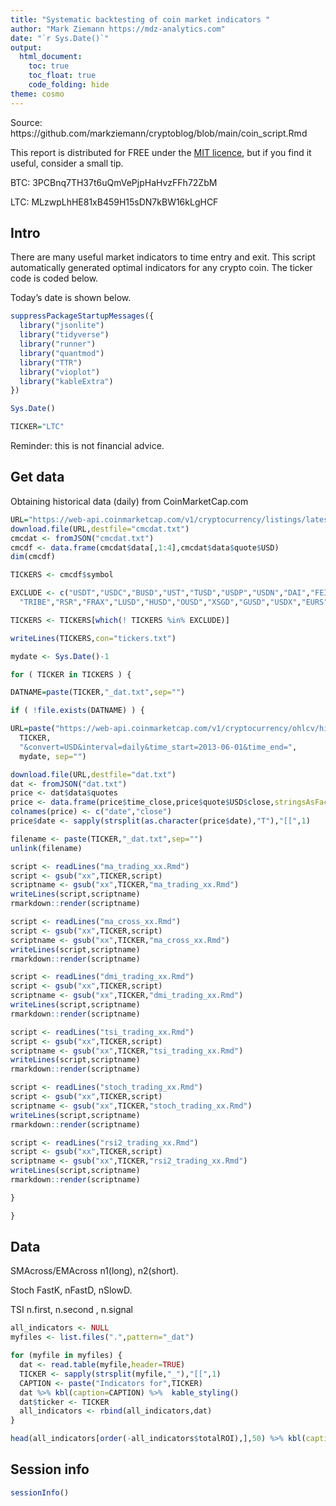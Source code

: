 ```yaml
---
title: "Systematic backtesting of coin market indicators "
author: "Mark Ziemann https://mdz-analytics.com"
date: "`r Sys.Date()`"
output:
  html_document:
    toc: true
    toc_float: true
    code_folding: hide
theme: cosmo
---
```


Source: https://github.com/markziemann/cryptoblog/blob/main/coin_script.Rmd

This report is distributed for FREE under the [MIT licence](https://github.com/markziemann/cryptoblog/blob/main/LICENSE),
but if you find it useful, consider a small tip.

BTC: 3PCBnq7TH37t6uQmVePjpHaHvzFFh72ZbM

LTC: MLzwpLhHE81xB459H15sDN7kBW16kLgHCF

## Intro

There are many useful market indicators to time entry and exit.
This script automatically generated optimal indicators for any crypto coin.
The ticker code is coded below.

Today's date is shown below.

```r

suppressPackageStartupMessages({
  library("jsonlite")
  library("tidyverse")
  library("runner")
  library("quantmod")
  library("TTR")
  library("vioplot")
  library("kableExtra")
})

Sys.Date()

TICKER="LTC"

```

Reminder: this is not financial advice.

## Get data

Obtaining historical data (daily) from CoinMarketCap.com

```r

URL="https://web-api.coinmarketcap.com/v1/cryptocurrency/listings/latest?limit=200"
download.file(URL,destfile="cmcdat.txt")
cmcdat <- fromJSON("cmcdat.txt")
cmcdf <- data.frame(cmcdat$data[,1:4],cmcdat$data$quote$USD)
dim(cmcdf)

TICKERS <- cmcdf$symbol

EXCLUDE <- c("USDT","USDC","BUSD","UST","TUSD","USDP","USDN","DAI","FEI",
  "TRIBE","RSR","FRAX","LUSD","HUSD","OUSD","XSGD","GUSD","USDX","EURS","CUSD")

TICKERS <- TICKERS[which(! TICKERS %in% EXCLUDE)]

writeLines(TICKERS,con="tickers.txt")

mydate <- Sys.Date()-1

for ( TICKER in TICKERS ) {

DATNAME=paste(TICKER,"_dat.txt",sep="")

if ( !file.exists(DATNAME) ) {

URL=paste("https://web-api.coinmarketcap.com/v1/cryptocurrency/ohlcv/historical?symbol=",
  TICKER,
  "&convert=USD&interval=daily&time_start=2013-06-01&time_end=",
  mydate, sep="")

download.file(URL,destfile="dat.txt")
dat <- fromJSON("dat.txt")
price <- dat$data$quotes
price <- data.frame(price$time_close,price$quote$USD$close,stringsAsFactors=FALSE)
colnames(price) <- c("date","close")
price$date <- sapply(strsplit(as.character(price$date),"T"),"[[",1)

filename <- paste(TICKER,"_dat.txt",sep="")
unlink(filename)

script <- readLines("ma_trading_xx.Rmd")
script <- gsub("xx",TICKER,script)
scriptname <- gsub("xx",TICKER,"ma_trading_xx.Rmd")
writeLines(script,scriptname)
rmarkdown::render(scriptname)

script <- readLines("ma_cross_xx.Rmd")
script <- gsub("xx",TICKER,script)
scriptname <- gsub("xx",TICKER,"ma_cross_xx.Rmd")
writeLines(script,scriptname)
rmarkdown::render(scriptname)

script <- readLines("dmi_trading_xx.Rmd")
script <- gsub("xx",TICKER,script)
scriptname <- gsub("xx",TICKER,"dmi_trading_xx.Rmd")
writeLines(script,scriptname)
rmarkdown::render(scriptname)

script <- readLines("tsi_trading_xx.Rmd")
script <- gsub("xx",TICKER,script)
scriptname <- gsub("xx",TICKER,"tsi_trading_xx.Rmd")
writeLines(script,scriptname)
rmarkdown::render(scriptname)

script <- readLines("stoch_trading_xx.Rmd")
script <- gsub("xx",TICKER,script)
scriptname <- gsub("xx",TICKER,"stoch_trading_xx.Rmd")
writeLines(script,scriptname)
rmarkdown::render(scriptname)

script <- readLines("rsi2_trading_xx.Rmd")
script <- gsub("xx",TICKER,script)
scriptname <- gsub("xx",TICKER,"rsi2_trading_xx.Rmd")
writeLines(script,scriptname)
rmarkdown::render(scriptname)

}

}

```


## Data

SMAcross/EMAcross n1(long), n2(short).

Stoch FastK, nFastD, nSlowD.

TSI n.first, n.second , n.signal

```r

all_indicators <- NULL
myfiles <- list.files(".",pattern="_dat")

for (myfile in myfiles) {
  dat <- read.table(myfile,header=TRUE)
  TICKER <- sapply(strsplit(myfile,"_"),"[[",1)
  CAPTION <- paste("Indicators for",TICKER)
  dat %>% kbl(caption=CAPTION) %>%  kable_styling()
  dat$ticker <- TICKER
  all_indicators <- rbind(all_indicators,dat)
}

head(all_indicators[order(-all_indicators$totalROI),],50) %>% kbl(caption="top 50 indicators by return") %>%  kable_styling()

```

## Session info

```r

sessionInfo()

```

